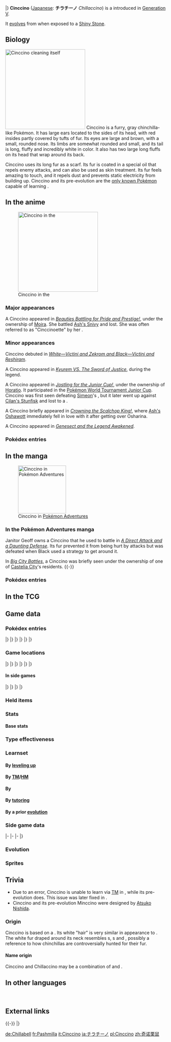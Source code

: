 {{PokémonPrevNext/Head|type=Normal}}
{{PokémonPrevNext/Pokémon|type=Normal|prevnum=572|prev=Minccino|nextnum=574|next=Gothita}}
|}
{{Pokémon Infobox
|name=Cinccino
|jname=チラチーノ
|jtranslit=Chirachīno
|tmname=Chillaccino
|category=Scarf
|typebox=1
|type1=Normal
|abilityn=d
|ability1=Cute Charm
|ability2=Technician
|abilityd=Skill Link
|ndex=573
|udex=079
|u2dex=108
|height-ftin=1'08"
|height-m=0.5
|weight-lbs=16.5
|weight-kg=7.5
|egggroupn=1
|egggroup1=Field
|eggcycles=15
|expyield=165
|evtotal=2
|evsp=2
|lv100exp=800,000
|gendercode=191
|color=Gray
|catchrate=60
|body=08
|pokefordex=cinccino
|generation=5
|friendship=70
}}
'''Cinccino''' ([[List of Japanese Pokémon names|Japanese]]: '''チラチーノ''' ''Chillaccino'') is a {{type|Normal}} {{OBP|Pokémon|species}} introduced in [[Generation V]].

It [[evolution|evolves]] from {{p|Minccino}} when exposed to a [[Shiny Stone]].

==Biology==
[[File:Cinccino cleaning.png|thumb|left|250px|Cinccino cleaning itself]]
Cinccino is a furry, gray chinchilla-like Pokémon. It has large ears located to the sides of its head, with red insides partly covered by tufts of fur. Its eyes are large and brown, with a small, rounded nose. Its limbs are somewhat rounded and small, and its tail is long, fluffy and incredibly white in color. It also has two large long fluffs on its head that wrap around its back. 

Cinccino uses its long fur as a scarf. <!--Pokédex 3D confirms that the two fur strands on its head and the scarf are separate.-->Its fur is coated in a special oil that repels enemy attacks, and can also be used as skin treatment. Its fur feels amazing to touch, and it repels dust and prevents static electricity from building up. Cinccino and its pre-evolution are the [[Signature move|only known Pokémon]] capable of learning {{m|Tail Slap}}. <br clear=left>

==In the anime==
[[File:Moira Cinccino.png|thumb|left|250px|Cinccino in the {{pkmn|anime}}]]
===Major appearances===
A Cinccino appeared in ''[[BW098|Beauties Battling for Pride and Prestige!]]'', under the ownership of [[Moira]]. She battled [[Ash's Snivy]] and lost. She was often referred to as "Cinccinoette" by her {{pkmn|Trainer}}.

===Minor appearances===
Cinccino debuted in ''[[M14|White—Victini and Zekrom and Black—Victini and Reshiram]]''.

A Cinccino appeared in ''[[M15|Kyurem VS. The Sword of Justice]]'', during the {{OBP|Swords of Justice|M15}} legend.

A Cinccino appeared in ''[[BW090|Jostling for the Junior Cup!]]'', under the ownership of [[Horatio]]. It participated in the [[Pokémon World Tournament Junior Cup]]. Cinccino was first seen defeating [[Simeon]]'s {{p|Zebstrika}}, but it later went up against [[Cilan's Stunfisk]] and lost to a {{m|Sludge Bomb}}.

A Cinccino briefly appeared in ''[[BW126|Crowning the Scalchop King!]]'', where [[Ash's Oshawott]] immediately fell in love with it after getting over Osharina.

A Cinccino appeared in ''[[M16|Genesect and the Legend Awakened]]''.

===Pokédex entries===
{{Animedexheader|Unova}}
{{Animedexbody|BW091|Cinccino|Ash's Pokédex|Cinccino, the Scarf Pokémon and the evolved form of Minccino. Cinccino defends against its opponent's attacks using its specially coated white fur.}}
{{Animedexbody|BW098|Cinccino|Ash's Pokédex| Cinccino, the Scarf Pokémon. Cinccino brushes off attacks with ease because of the unique oil that coats its white fur.}}
{{Animedexfooter/Pokémon|''Best Wishes''|Unova}}

==In the manga==
[[File:Geoff Cinccino Adventures.png|thumb|150px|Cinccino in [[Pokémon Adventures]]]]
===In the Pokémon Adventures manga===
Janitor Geoff owns a Cinccino that he used to battle {{adv|Black}} in ''[[PS476|A Direct Attack and a Daunting Defense]]''. Its fur prevented it from being hurt by {{type|Electric}} attacks but was defeated when Black used a strategy to get around it.

In ''[[PS478|Big City Battles]]'', a Cinccino was briefly seen under the ownership of one of [[Castelia City]]'s residents.
{{-}}

===Pokédex entries===
{{Mangadexheader}}
{{Mangadexbody|Pokémon Adventures|[[PS476|A Direct Attack and A Daunting Defense]]|Their white fur is coated in a special oil that makes it easy for them to deflect attacks.}}
{{Mangadexfooter}}

==In the TCG==
{{main|Cinccino (TCG)}}

==Game data==
===Pokédex entries===
{{Dex/Header|type=Normal}}
{{Dex/NA|gen=V}}
{{Dex/Gen|gen=V}}
{{Dex/Entry1|v=Black|t=FFF|entry=Their white fur is coated in a special oil that makes it easy for them to deflect attacks.}}
{{Dex/Entry1|v=White|entry=Their white fur feels amazing to touch. Their fur repels dust and prevents static electricity from building up.}}
{{Dex/Entry2|v=Black 2|v2=White 2|t=FFF|entry=Cinccino's body is coated in a special oil that helps it deflect attacks, such as punches.}}
|}
|}
{{Dex/Gen|gen=VI}}
{{Dex/Entry1|v=X|t=FFF|entry=Their white fur feels amazing to touch. Their fur repels dust and prevents static electricity from building up.}}
{{Dex/Entry1|v=Y|entry=Cinccino's body is coated in a special oil that helps it deflect attacks, such as punches.}}
{{Dex/Entry1|v=Omega Ruby|t=FFF|entry=Their white fur feels amazing to touch. Their fur repels dust and prevents static electricity from building up.}}
{{Dex/Entry1|v=Alpha Sapphire|t=FFF|entry=Cinccino's body is coated in a special oil that helps it deflect attacks, such as punches.}}
|}
|}
{{Dex/Gen|gen=VII}}
{{Dex/Entry1|v=Ultra Sun|entry=The white parts of its coat are covered in an oil secreted from its body, so this Pokémon can slide right away from its enemies' attacks.}}
{{Dex/Entry1|v=Ultra Moon|entry=The oil that seeps from its body is really smooth. For people troubled by bad skin, this oil is an effective treatment.}}
|}
|}
{{Dex/Footer}}

===Game locations===
{{Availability/Header|type=Normal}}
{{Availability/NA|gen=V}}
{{Availability/Gen|gen=V}}
{{Availability/Entry2|v=Black|v2=White|t=fff|area=[[Route]]s {{rtn|5|Unova}}, {{rtn|9|Unova}}, and {{rtn|16|Unova}}, [[Cold Storage]] ({{DL|Phenomenon|rustling grass}})}}
{{Availability/Entry2|v=Black 2|v2=White 2|t=fff|area=[[Route]]s {{rtn|5|Unova}}, {{rtn|9|Unova}}, and {{rtn|16|Unova}} ({{DL|Phenomenon|rustling grass}})}}
|}
|}
{{Availability/Gen|gen=VI}}
{{Availability/Entry2|v=X|v2=Y|t=fff|area=[[Evolution|Evolve]] {{p|Minccino}}}}
{{Availability/Entry2|v=Omega Ruby|v2=Alpha Sapphire|t=fff|t2=fff|area=[[Evolution|Evolve]] {{p|Minccino}}}}
|}
|}
{{Availability/Gen|gen=VII}}
{{Availability/Entry2/None|v=Sun|v2=Moon}}
{{Availability/Entry2|v=Ultra Sun|v2=Ultra Moon|area=[[Evolution|Evolve]] {{p|Minccino}}}}
|}
|}
{{Availability/Footer}}

====In side games====
{{Availability/Header|type=Normal}}
{{Availability/NA|gen=V}}
{{Availability/Gen|gen=V}}
{{Availability/Entry1|1|v=Rumble Blast|color={{fire color}}|area=Meadow: [[Trailhead Field]] (post ending), [[World Axle - B1F]]}}
{{Availability/Entry1|1|v=PokéPark 2|link=PokéPark 2: Wonders Beyond|color={{grass color}}|area=[[Cove Area]]}}
{{Availability/Entry1|1|v=Conquest|color={{silver color}}|area=[[Aurora]]}}
{{Availability/Entry1|1|v=MD GTI|link=Pokémon Mystery Dungeon: Gates to Infinity|color={{silver color}}|area=[[Moonlit Forest]] (Mapless Street), [[Rusty Mountain]] (1F-24F), [[Jaws of the Abyss]] (Golden Chamber), [[Smoking Mountain]] (Golden Chamber), [[Cape at the Edge]] (B1-B26), high difficulty Magnagate dungeons}}
{{Availability/Entry1|1|v=Rumble U|color={{fire color}}|area=[[Dream Gate#Flame Dance|Dream Gate: Flame Dance]]}}
|}
|}
{{Availability/Gen|gen=VI}}
{{Availability/Entry1|1|v=Battle Trozei|color={{defense color}}|area=[[Safari Jungle#Monday Stage 3|Safari Jungle: Stage 3]]{{dotw|Mo}}}}
{{Availability/Entry1|1|v=Shuffle|color={{beauty color}}|area=[[Mt. Vinter|Mt. Vinter: Stage 113]]<br>[[Blau Salon|Blau Salon: Stage 445]]}}
{{Availability/Entry1|1|v=Rumble World|color={{fire color}}|area=[[Black Realm#Blustery Grove|Black Realm: Blustery Grove]] <small>(All Areas)</small>, [[Plasma Tundra#Waltzing Glade|Plasma Tundra: Waltzing Glade]] <small>(All Areas)</small>}}
|}
|}
{{Availability/Footer}}

===Held items===
{{HeldItems
|type=Normal
|bw1=Chesto Berry|bw1type=Berry|bw1rar=50
|b2w21=Chesto Berry|b2w21type=Berry|b2w21rar=50
}}

===Stats===
====Base stats====
{{BaseStats
|type=Normal
|HP=75
|Attack=95
|Defense=60
|SpAtk=65
|SpDef=60
|Speed=115}}

===Type effectiveness===
{{TypeEffectiveness
|type1=Normal
|Normal=100
|Flying=100
|Fighting=200
|Ground=100
|Rock=100
|Bug=100
|Poison=100
|Ghost=0
|Steel=100
|Fire=100
|Water=100
|Grass=100
|Electric=100
|Psychic=100
|Ice=100
|Dragon=100
|Dark=100
|Fairy=100
|notes=yes
|normal=yes
|newghost=1}}

===Learnset===
====By [[Level|leveling up]]====
{{learnlist/levelh/7|Cinccino|Normal|Normal|5}}
{{learnlist/level7|1|Bullet Seed|Grass|Physical|25|100|30}}
{{learnlist/level7|1|Rock Blast|Rock|Physical|25|90|10}}
{{learnlist/level7|1|Helping Hand|Normal|Status|&mdash;|&mdash;|20}}
{{learnlist/level7|1|Tickle|Normal|Status|&mdash;|100|20}}
{{learnlist/level7|1|Sing|Normal|Status|&mdash;|55|15}}
{{learnlist/level7|1|Tail Slap|Normal|Physical|25|85|10||'''}}
{{learnlist/levelf/7|Cinccino|Normal|Normal|5}}

====By [[TM]]/[[HM]]====
{{learnlist/tmh/7|Cinccino|Normal|Normal|5}}
{{learnlist/tm7|TM01|Work Up|Normal|Status|&mdash;|&mdash;|30}}
{{learnlist/tm7|TM04|Calm Mind|Psychic|Status|&mdash;|&mdash;|20}}
{{learnlist/tm7|TM06|Toxic|Poison|Status|&mdash;|90|10}}
{{learnlist/tm7|TM10|Hidden Power|Normal|Special|60|100|15}}
{{learnlist/tm7|TM11|Sunny Day|Fire|Status|&mdash;|&mdash;|5}}
{{learnlist/tm7|TM15|Hyper Beam|Normal|Special|150|90|5||'''}}
{{learnlist/tm7|TM16|Light Screen|Psychic|Status|&mdash;|&mdash;|30}}
{{learnlist/tm7|TM17|Protect|Normal|Status|&mdash;|&mdash;|10}}
{{learnlist/tm7|TM18|Rain Dance|Water|Status|&mdash;|&mdash;|5}}
{{learnlist/tm7|TM20|Safeguard|Normal|Status|&mdash;|&mdash;|25}}
{{learnlist/tm7|TM21|Frustration|Normal|Physical|&mdash;|100|20||'''}}
{{learnlist/tm7|TM24|Thunderbolt|Electric|Special|90|100|15}}
{{learnlist/tm7|TM25|Thunder|Electric|Special|110|70|10}}
{{learnlist/tm7|TM27|Return|Normal|Physical|&mdash;|100|20||'''}}
{{learnlist/tm7|TM32|Double Team|Normal|Status|&mdash;|&mdash;|15}}
{{learnlist/tm7|TM42|Facade|Normal|Physical|70|100|20||'''}}
{{learnlist/tm7|TM44|Rest|Psychic|Status|&mdash;|&mdash;|10}}
{{learnlist/tm7|TM45|Attract|Normal|Status|&mdash;|100|15}}
{{learnlist/tm7|TM46|Thief|Dark|Physical|60|100|25}}
{{learnlist/tm7|TM48|Round|Normal|Special|60|100|15||'''}}
{{learnlist/tm7|TM49|Echoed Voice|Normal|Special|40|100|15||'''}}
{{learnlist/tm7|TM52|Focus Blast|Fighting|Special|120|70|5}}
{{learnlist/tm7|TM56|Fling|Dark|Physical|&mdash;|100|10}}
{{learnlist/tm7|TM68|Giga Impact|Normal|Physical|150|90|5||'''}}
{{learnlist/tm7|TM73|Thunder Wave|Electric|Status|&mdash;|90|20}}
{{learnlist/tm7|TM86|Grass Knot|Grass|Special|&mdash;|100|20}}
{{learnlist/tm7|TM87|Swagger|Normal|Status|&mdash;|85|15}}
{{learnlist/tm7|TM88|Sleep Talk|Normal|Status|&mdash;|&mdash;|10}}
{{learnlist/tm7|TM89|U-turn|Bug|Physical|70|100|20}}
{{learnlist/tm7|TM90|Substitute|Normal|Status|&mdash;|&mdash;|10}}
{{learnlist/tm7|TM99|Dazzling Gleam|Fairy|Special|80|100|10}}
{{learnlist/tm7|TM100|Confide|Normal|Status|&mdash;|&mdash;|20}}
{{learnlist/tmf/7|Cinccino|Normal|Normal|5}}

====By {{pkmn|breeding}}====
{{learnlist/breedh/7|Cinccino|Normal|Normal|5}}
{{learnlist/breed7|{{MSP|054|Psyduck}}{{MSP|055|Golduck}}{{MSP|086|Seel}}{{MSP|087|Dewgong}}{{MSP|418|Buizel}}{{MSP|419|Floatzel}}<br>{{MSP|501|Oshawott}}{{MSP|502|Dewott}}{{MSP|503|Samurott}}|Aqua Tail|Water|Physical|90|90|10}}
{{learnlist/breed7|{{MSP|206|Dunsparce}}{{MSP|220|Swinub}}{{MSP|221|Piloswine}}{{MSP|473|Mamoswine}}{{MSP|231|Phanpy}}{{MSP|288|Vigoroth}}<br>{{MSP|417|Pachirisu}}{{MSP|427|Buneary}}{{MSP|428|Lopunny}}{{MSP|613|Cubchoo}}{{MSP|614|Beartic}}|Endure|Normal|Status|&mdash;|&mdash;|10}}
{{learnlist/breed7|{{MSP|216|Teddiursa}}{{MSP|217|Ursaring}}{{MSP|303|Mawile}}{{MSP|570|Zorua}}|Fake Tears|Dark|Status|&mdash;|100|20}}
{{learnlist/breed7|{{MSP|206|Dunsparce}}{{MSP|220|Swinub}}{{MSP|231|Phanpy}}{{MSP|263|Zigzagoon}}{{MSP|287|Slakoth}}{{MSP|289|Slaking}}<br>{{MSP|324|Torkoal}}{{MSP|327|Spinda}}{{MSP|613|Cubchoo}}{{MSP|614|Beartic}}{{MSP|659|Bunnelby}}{{MSP|660|Diggersby}}<br>{{MSP|759|Stufful}}{{MSP|760|Bewear}}{{MSP|775|Komala}}|Flail|Normal|Physical|&mdash;|100|15||'''}}
{{learnlist/breed7|{{MSP|032|Nidoran♂}}{{MSP|111|Rhyhorn}}{{MSP|179|Mareep}}|Iron Tail|Steel|Physical|100|75|15|*}}
{{learnlist/breed7|{{MSP|083|Farfetch'd}}{{MSP|232|Donphan}}|Knock Off|Dark|Physical|65|100|20}}
{{learnlist/breed7|{{MSP|050|Diglett}}{{MSP|050A|Diglett}}{{MSP|051|Dugtrio}}{{MSP|051A|Dugtrio}}{{MSP|206|Dunsparce}}{{MSP|220|Swinub}}<br>{{MSP|221|Piloswine}}{{MSP|473|Mamoswine}}{{MSP|529|Drilbur}}{{MSP|530|Excadrill}}{{MSP|551|Sandile}}{{MSP|552|Krokorok}}<br>{{MSP|553|Krookodile}}{{MSP|659|Bunnelby}}{{MSP|660|Diggersby}}{{MSP|734|Yungoos}}{{MSP|735|Gumshoos}}{{MSP|749|Mudbray}}<br>{{MSP|750|Mudsdale}}|Mud-Slap|Ground|Special|20|100|10}}
{{learnlist/breed7|{{MSP|293|Whismur}}{{MSP|294|Loudred}}{{MSP|295|Exploud}}|Sleep Talk|Normal|Status|&mdash;|&mdash;|10}}
{{learnlist/breed7|{{MSP|019|Rattata}}{{MSP|019A|Rattata}}{{MSP|020|Raticate}}{{MSP|020A|Raticate}}{{MSP|025|Pikachu}}{{MSP|026|Raichu}}<br>{{MSP|026A|Raichu}}{{MSP|037|Vulpix}}{{MSP|037A|Vulpix}}{{MSP|054|Psyduck}}{{MSP|055|Golduck}}{{MSP|077|Ponyta}}<br>{{MSP|078|Rapidash}}{{MSP|111|Rhyhorn}}{{MSP|112|Rhydon}}{{MSP|464|Rhyperior}}{{MSP|128|Tauros}}{{MSP|133|Eevee}}<br>{{MSP|134|Vaporeon}}{{MSP|135|Jolteon}}{{MSP|136|Flareon}}{{MSP|196|Espeon}}{{MSP|197|Umbreon}}{{MSP|470|Leafeon}}<br>{{MSP|471|Glaceon}}{{MSP|700|Sylveon}}{{MSP|190|Aipom}}{{MSP|424|Ambipom}}{{MSP|194|Wooper}}{{MSP|195|Quagsire}}<br>{{MSP|209|Snubbull}}{{MSP|210|Granbull}}{{MSP|263|Zigzagoon}}{{MSP|264|Linoone}}{{MSP|300|Skitty}}{{MSP|352|Kecleon}}<br>{{MSP|498|Tepig}}{{MSP|499|Pignite}}{{MSP|500|Emboar}}{{MSP|501|Oshawott}}{{MSP|502|Dewott}}{{MSP|503|Samurott}}<br>{{MSP|522|Blitzle}}{{MSP|523|Zebstrika}}{{MSP|587|Emolga}}{{MSP|653|Fennekin}}{{MSP|654|Braixen}}{{MSP|655|Delphox}}<br>{{MSP|672|Skiddo}}{{MSP|673|Gogoat}}{{MSP|676|Furfrou}}{{MSP|702|Dedenne}}|Tail Whip|Normal|Status|&mdash;|100|30}}
{{learnlist/breedf/7|Cinccino|Normal|Normal|5}}

====By [[Move Tutor|tutoring]]====
{{learnlist/tutorh/7|Cinccino|Normal|Normal|5}}
{{learnlist/tutor7|After You|Normal|Status|—|—|15|||no|yes}}
{{learnlist/tutor7|Aqua Tail|Water|Physical|90|90|10|||no|yes}}
{{learnlist/tutor7|Covet|Normal|Physical|60|100|25||'''|no|yes}}
{{learnlist/tutor7|Gunk Shot|Poison|Physical|120|80|5|||no|yes}}
{{learnlist/tutor7|Helping Hand|Normal|Status|—|—|20|||no|yes}}
{{learnlist/tutor7|Hyper Voice|Normal|Special|90|100|10||'''|no|yes}}
{{learnlist/tutor7|Iron Tail|Steel|Physical|100|75|15|||no|yes}}
{{learnlist/tutor7|Knock Off|Dark|Physical|65|100|20|||no|yes}}
{{learnlist/tutor7|Laser Focus|Normal|Status|—|—|30|||no|yes}}
{{learnlist/tutor7|Last Resort|Normal|Physical|140|100|5||'''|no|yes}}
{{learnlist/tutor7|Seed Bomb|Grass|Physical|80|100|15|||no|yes}}
{{learnlist/tutor7|Shock Wave|Electric|Special|60|—|20|||no|yes}}
{{learnlist/tutor7|Snore|Normal|Special|50|100|15||'''|no|yes}}
{{learnlist/tutor7|Uproar|Normal|Special|90|100|10||'''|no|yes}}
{{learnlist/tutorf/7|Cinccino|Normal|Normal|5}}

====By a prior [[evolution]]====
{{learnlist/prevoh/7|Cinccino|Normal|Normal|5}}
{{learnlist/prevo7|572|Minccino|||||Pound|Normal|Physical|40|100|35|'''}}
{{learnlist/prevo7|572|Minccino|||||Baby-Doll Eyes|Fairy|Status|—|100|30}}
{{learnlist/prevo7|572|Minccino|||||Double Slap|Normal|Physical|15|85|10|'''}}
{{learnlist/prevo7|572|Minccino|||||Encore|Normal|Status|—|100|5}}
{{learnlist/prevo7|572|Minccino|||||Swift|Normal|Special|60|—|20|'''}}
{{learnlist/prevo7|572|Minccino|||||Charm|Fairy|Status|—|100|20}}
{{learnlist/prevo7|572|Minccino|||||Wake-Up Slap|Fighting|Physical|70|100|10}}
{{learnlist/prevo7|572|Minccino|||||Slam|Normal|Physical|80|75|20|'''}}
{{learnlist/prevo7|572|Minccino|||||Captivate|Normal|Status|—|100|20}}
{{learnlist/prevo7|572|Minccino|||||Hyper Voice|Normal|Special|90|100|10|'''|{{sup/7|SM}}}}
{{learnlist/prevo7|572|Minccino|||||Last Resort|Normal|Physical|140|100|5|'''|{{sup/7|SM}}}}
{{learnlist/prevo7|572|Minccino|||||After You|Normal|Status|—|—|15||{{sup/7|SM}}}}
{{learnlist/prevof/7|Cinccino|Normal|Normal|5}}

===Side game data===
{{Spindata/Head|type=Normal}}
{{Spindata/RumbleBlast|col=6|type=Normal
|att=3
|def=2
|speed=4
}}
|-
{{Spindata/PokéPark2|col=6|type=Normal|ndex=573
|pad=She elegantly spends her time by walking around {{DL|Cove Area|Cove Town}} and going to see the ocean.
}}
|-
{{Spindata/Conquest|col=6|type=Normal|ndex=573
|HP=3
|atk=3
|def=2
|spd=5
|range=3
|move=Tail Slap
|ability1=Dodge
|ability2=Perception
|ability3=Confidence
|evo=Evolves from {{p|Minccino}} when its [[link]] is improved while its [[Warrior]] is equipped with a [[Shiny Stone]]
|link={{DL|List of Pokémon Conquest characters|Chacha}}
}}
|-
{{Spindata/Battle Trozei|col=3|type=Normal|ndex=573
|power=2
}}
{{Spindata/Shuffle|col=3|type=Normal|ndex=573|num=100
|min=60
|max=120
|raisemaxlevel=10
|skill=Opportunist
|skilldesc=Rarely increases damage.
|swapper=Mega Boost++
}}
|}

===Evolution===
{{evobox-2
|type1=Normal
|no1=572
|name1=Minccino
|type1-1=Normal
|evo1={{bag|Shiny Stone}}<br>{{color2|000|Shiny Stone}}
|no2=573
|name2=Cinccino
|type1-2=Normal
}}

===Sprites===
{{Spritebox/Header|type=Normal}}
{{Spritebox/NA|gen=V}}
{{Spritebox/5|ndex=573}}
{{Spritebox/6|ndex=573}}
{{Spritebox/7|ndex=573}}
{{Spritebox/Footer|573|Cinccino}}

==Trivia==
* Due to an error, Cinccino is unable to learn {{m|Thief}} via [[TM]] in {{game|Black and White|s}}, while its pre-evolution {{p|Minccino}} does. This issue was later fixed in {{2v2|Black|White|2}}.
* Cinccino and its pre-evolution Minccino were designed by [[Atsuko Nishida]].

===Origin===
Cinccino is based on a {{wp|chinchilla}}. Its white "hair" is very similar in appearance to {{wp|1600–1650 in fashion#Style gallery 1600–1620|high class women's hairstyles in the early 1600s}}. The white fur draped around its neck resembles {{wp|shawl}}s, {{wp|scarf}}s and {{wp|feather boa|boas}}, possibly a reference to how chinchillas are controversially hunted for their fur.

====Name origin====
Cinccino and Chillaccino may be a combination of ''{{wp|chinchilla}}'' and ''{{wp|chino cloth}}''.

==In other languages==
{{Other languages|type=Normal|type2=Normal
|ja=チラチーノ ''Chillaccino''|jameaning=From ''{{wp|chinchilla}}'' and ''{{wp|chino cloth}}''
|fr=Pashmilla|frmeaning=From ''Pashmina'' and ''Chinchilla''
|es=Cinccino|esmeaning=Same as English name
|de=Chillabell|demeaning=From ''Chinchilla'' and ''{{tt|bella|Italian for 'beautiful'}}''
|it=Cinccino|itmeaning=Same as English name
|ko=치라치노 ''Chillaccino''|komeaning=Transliteration of Japanese name
|zh_cmn=奇諾栗鼠 / 奇诺栗鼠 ''Qínuòlìshǔ''|zh_cmnmeaning=From {{tt|奇諾 ''qínuò''|Transliteration of the Japanese ''chino''}} and {{tt|栗鼠 ''lìshǔ''|chinchilla}}. May also be from {{tt|卡布奇諾 ''Kǎ​bù​qí​nuò''|Cappuccino}}
|ru=Чинччино ''Chinchchino''|rumeaning=Transcription of English name
}}
<br clear="left">
<!--
==Notes==
<references />-->

==External links==

{{-}}
{{PokémonPrevNext/Head|type=Normal}}
{{PokémonPrevNext/Pokémon|type=Normal|prevnum=572|prev=Minccino|nextnum=574|next=Gothita}}
|}
{{Project Pokédex notice}}

[[de:Chillabell]]
[[fr:Pashmilla]]
[[it:Cinccino]]
[[ja:チラチーノ]]
[[pl:Cinccino]]
[[zh:奇诺栗鼠]]